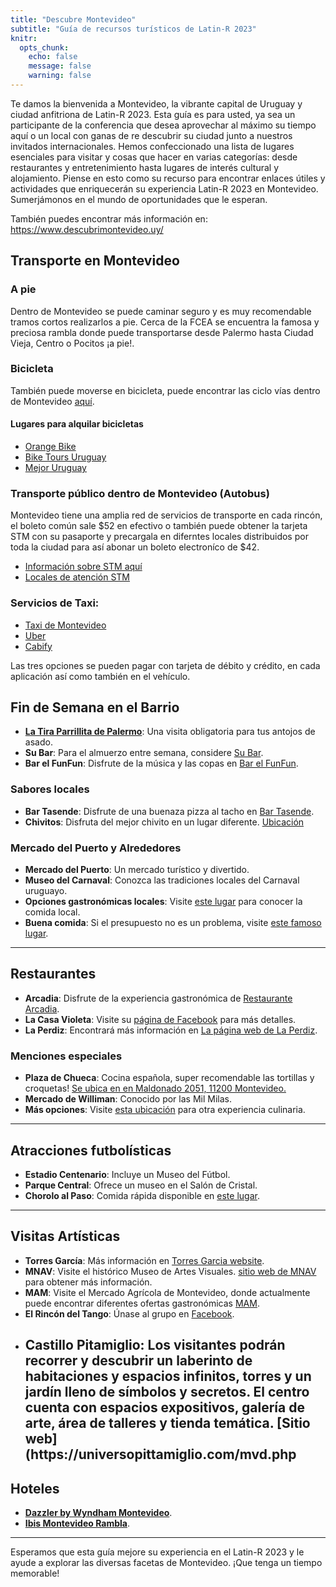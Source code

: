 ```yaml
---
title: "Descubre Montevideo"
subtitle: "Guía de recursos turísticos de Latin-R 2023"
knitr:
  opts_chunk:
    echo: false
    message: false
    warning: false
---
```


Te damos la bienvenida a Montevideo, la vibrante capital de Uruguay y ciudad anfitriona de Latin-R 2023. Esta guía es para usted, ya sea un participante de la conferencia que desea aprovechar al máximo su tiempo aquí o un local con ganas de re descubrir su ciudad junto a nuestros invitados internacionales. Hemos confeccionado una lista de lugares esenciales para visitar y cosas que hacer en varias categorías: desde restaurantes y entretenimiento hasta lugares de interés cultural y alojamiento. Piense en esto como su recurso para encontrar enlaces útiles y actividades que enriquecerán su experiencia Latin-R 2023 en Montevideo. Sumerjámonos en el mundo de oportunidades que le esperan.

También puedes encontrar más información en: <https://www.descubrimontevideo.uy/>

## Transporte en Montevideo

### A pie

Dentro de Montevideo se puede caminar seguro y es muy recomendable tramos cortos realizarlos a pie. Cerca de la FCEA se encuentra la famosa y preciosa rambla donde puede transportarse desde Palermo hasta Ciudad Vieja, Centro o Pocitos ¡a pie!.

### Bicicleta

También puede moverse en bicicleta, puede encontrar las ciclo vías dentro de Montevideo [aquí](https://montevideo.gub.uy/mapa-montevideo-en-bici).

#### Lugares para alquilar bicicletas

- [Orange Bike](https://orangebike.com.uy/)
- [Bike Tours Uruguay](https://biketoursuruguay.com/)
- [Mejor Uruguay](https://www.mejoruruguay.com/bicis1.php)

### Transporte público dentro de Montevideo (Autobus)

Montevideo tiene una amplia red de servicios de transporte en cada rincón, el boleto común sale $52 en efectivo o también puede obtener la tarjeta STM con su pasaporte y precargala en diferntes locales distribuidos por toda la ciudad para así abonar un boleto electroníco de $42.

- [Información sobre STM aquí](https://montevideo.gub.uy/areas-tematicas/sistema-de-transporte-metropolitano/tarjetas-stm/tarjeta-comun)
- [Locales de atención STM](https://montevideo.gub.uy/locales-stm)

### Servicios de Taxi:

- [Taxi de Montevideo](https://www.google.com/url?sa=t&rct=j&q=&esrc=s&source=web&cd=&ved=2ahUKEwjR67GdnuCBAxWrrpUCHd4xBZUQFnoECBwQAQ&url=https%3A%2F%2Fwww.voyentaxi.uy%2F&usg=AOvVaw0kwjd0lwOdB5et59J920b4&opi=89978449)
- [Uber](https://www.uber.com/global/es/cities/montevideo/)
- [Cabify](https://cabify.com/en)

Las tres opciones se pueden pagar con tarjeta de débito y crédito, en cada aplicación así como también en el vehículo.


## Fin de Semana en el Barrio

- **[La Tira Parrillita de Palermo](https://goo.gl/maps/VBEWR1FpD4pzrB29A)**: Una visita obligatoria para tus antojos de asado.
- **Su Bar**: Para el almuerzo entre semana, considere [Su Bar](https://maps.app.goo.gl/fvFrDkHRinQNj4iW9).
- **Bar el FunFun**: Disfrute de la música y las copas en [Bar el FunFun](https://maps.app.goo.gl/2ZPDQPhSpannDFVp9).

### Sabores locales
- **Bar Tasende**: Disfrute de una buenaza pizza al tacho en [Bar Tasende](https://maps.app.goo.gl/j4LVKLUYB1fn6x9RA).
- **Chivitos**: Disfruta del mejor chivito en un lugar diferente. [Ubicación](https://maps.app.goo.gl/rjiPCefxeJeAv3kZ8)

### Mercado del Puerto y Alrededores
- **Mercado del Puerto**: Un mercado turístico y divertido. 
- **Museo del Carnaval**: Conozca las tradiciones locales del Carnaval uruguayo.
- **Opciones gastronómicas locales**: Visite [este lugar](https://maps.app.goo.gl/8xYxGRUkGd84i4VAA) para conocer la comida local.
- **Buena comida**: Si el presupuesto no es un problema, visite [este famoso lugar](https://maps.app.goo.gl/WNTR8R5hQKSW6aMk8).

---

## Restaurantes

- **Arcadia**: Disfrute de la experiencia gastronómica de [Restaurante Arcadia](https://www.radissonvictoriaplaza.com.uy/categoria/Restaurante-Arcadia-9).
- **La Casa Violeta**: Visite su [página de Facebook](https://www.facebook.com/lacasavioleta/?locale=es_LA) para más detalles.
- **La Perdiz**: Encontrará más información en [La página web de La Perdiz](https://laperdiz.com.uy/).

### Menciones especiales
- **Plaza de Chueca**: Cocina española, super recomendable las tortillas y croquetas! [Se ubica en en Maldonado 2051, 11200 Montevideo.](https://maps.app.goo.gl/yjBPrwduf1e7jSEq6) 
- **Mercado de Williman**: Conocido por las Mil Milas.
- **Más opciones**: Visite [esta ubicación](https://maps.app.goo.gl/ogr56T14YhrWTxSB6) para otra experiencia culinaria.

---

## Atracciones futbolísticas

- **Estadio Centenario**: Incluye un Museo del Fútbol.
- **Parque Central**: Ofrece un museo en el Salón de Cristal.
- **Chorolo al Paso**: Comida rápida disponible en [este lugar](https://maps.app.goo.gl/KKS2xkcWZgrr85u39).

---

## Visitas Artísticas

- **Torres García**: Más información en [Torres Garcia website](https://www.torresgarcia.org.uy/).
- **MNAV**: Visite el histórico Museo de Artes Visuales. [sitio web de MNAV](https://mnav.gub.uy/) para obtener más información.
- **MAM**: Visite el Mercado Agrícola de Montevideo, donde actualmente puede encontrar diferentes ofertas gastronómicas [MAM](https://www.mam.com.uy/).
- **El Rincón del Tango**: Únase al grupo en [Facebook](https://www.facebook.com/groups/ELRINCONDELTANGO.2014/).
- **Castillo Pitamiglio**: Los visitantes podrán recorrer y descubrir un laberinto de habitaciones y espacios infinitos, torres y un jardín lleno de símbolos y secretos. El centro cuenta con espacios expositivos, galería de arte, área de talleres y tienda temática. [Sitio web](https://universopittamiglio.com/mvd.php
---

## Hoteles

- [**Dazzler by Wyndham Montevideo**](https://www.booking.com/Share-OB9n0Q).
- [**Ibis Montevideo Rambla**](https://www.booking.com/Share-56zkav).

---


Esperamos que esta guía mejore su experiencia en el Latin-R 2023 y le ayude a explorar las diversas facetas de Montevideo. ¡Que tenga un tiempo memorable!
